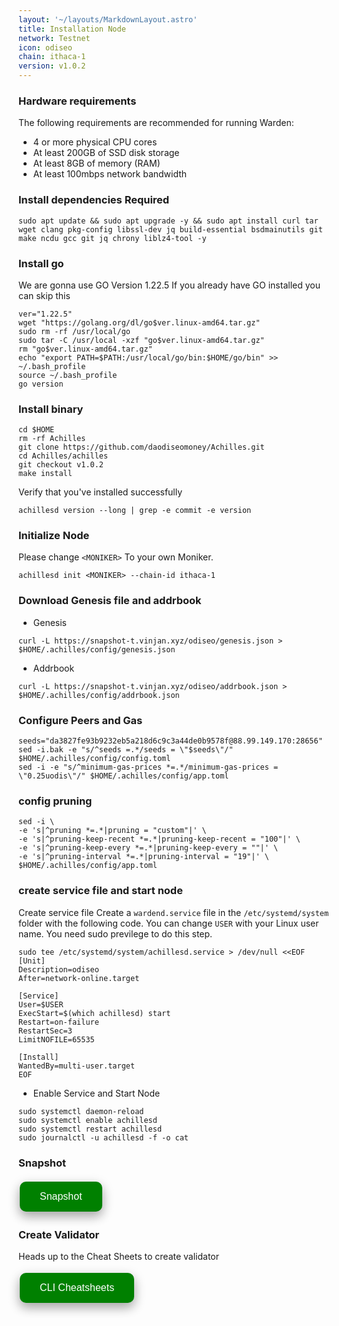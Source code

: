 ```yaml
---
layout: '~/layouts/MarkdownLayout.astro'
title: Installation Node
network: Testnet
icon: odiseo
chain: ithaca-1
version: v1.0.2
---
```


### Hardware requirements

The following requirements are recommended for running Warden:

- 4 or more physical CPU cores
- At least 200GB of SSD disk storage
- At least 8GB of memory (RAM)
- At least 100mbps network bandwidth


### Install dependencies Required

```
sudo apt update && sudo apt upgrade -y && sudo apt install curl tar wget clang pkg-config libssl-dev jq build-essential bsdmainutils git make ncdu gcc git jq chrony liblz4-tool -y
```

### Install go

We are gonna use GO Version 1.22.5
If you already have GO installed you can skip this 

```
ver="1.22.5"
wget "https://golang.org/dl/go$ver.linux-amd64.tar.gz"
sudo rm -rf /usr/local/go
sudo tar -C /usr/local -xzf "go$ver.linux-amd64.tar.gz"
rm "go$ver.linux-amd64.tar.gz"
echo "export PATH=$PATH:/usr/local/go/bin:$HOME/go/bin" >> ~/.bash_profile
source ~/.bash_profile
go version
```


### Install binary

```
cd $HOME
rm -rf Achilles
git clone https://github.com/daodiseomoney/Achilles.git
cd Achilles/achilles
git checkout v1.0.2
make install
```

Verify that you've installed successfully

```
achillesd version --long | grep -e commit -e version
```

### Initialize Node

Please change `<MONIKER>` To your own Moniker.

```
achillesd init <MONIKER> --chain-id ithaca-1
```

### Download Genesis file and addrbook

- Genesis

```
curl -L https://snapshot-t.vinjan.xyz/odiseo/genesis.json > $HOME/.achilles/config/genesis.json
```
- Addrbook
```
curl -L https://snapshot-t.vinjan.xyz/odiseo/addrbook.json > $HOME/.achilles/config/addrbook.json
```

### Configure Peers and Gas

```
seeds="da3827fe93b9232eb5a218d6c9c3a44de0b9578f@88.99.149.170:28656"
sed -i.bak -e "s/^seeds =.*/seeds = \"$seeds\"/" $HOME/.achilles/config/config.toml
sed -i -e "s/^minimum-gas-prices *=.*/minimum-gas-prices = \"0.25uodis\"/" $HOME/.achilles/config/app.toml
```

### config pruning

```
sed -i \
-e 's|^pruning *=.*|pruning = "custom"|' \
-e 's|^pruning-keep-recent *=.*|pruning-keep-recent = "100"|' \
-e 's|^pruning-keep-every *=.*|pruning-keep-every = ""|' \
-e 's|^pruning-interval *=.*|pruning-interval = "19"|' \
$HOME/.achilles/config/app.toml
```


### create service file and start node

Create service file
Create a `wardend.service` file in the `/etc/systemd/system` folder with the following code. 
You can change `USER` with your Linux user name. You need sudo previlege to do this step.

```
sudo tee /etc/systemd/system/achillesd.service > /dev/null <<EOF
[Unit]
Description=odiseo
After=network-online.target

[Service]
User=$USER
ExecStart=$(which achillesd) start
Restart=on-failure
RestartSec=3
LimitNOFILE=65535

[Install]
WantedBy=multi-user.target
EOF
```

- Enable Service and Start Node

```
sudo systemctl daemon-reload
sudo systemctl enable achillesd
sudo systemctl restart achillesd
sudo journalctl -u achillesd -f -o cat
```

### Snapshot
<a href="https://service.vinjan.xyz/testnet/odiseo/snapshot" target="_blank">
  <button style="background-color: green; border: none; color: white; padding: 15px 32px; text-align: center; text-decoration: none; display: inline-block; font-size: 16px; margin: 4px 2px; cursor: pointer; border-radius: 10px; box-shadow: 0 8px 16px 0 rgba(0,0,0,0.2), 0 6px 20px 0 rgba(0,0,0,0.19);" onmouseover="this.style.boxShadow='0 0 0 4px rgba(0,255,0,0.5)'" onmouseout="this.style.boxShadow='0 8px 16px 0 rgba(0,0,0,0.2), 0 6px 20px 0 rgba(0,0,0,0.19)'">Snapshot</button>
</a>


### Create Validator

Heads up to the Cheat Sheets to create validator

<a href="https://service.vinjan.xyz/testnet/odiseocheat" target="_blank">
  <button style="background-color: green; border: none; color: white; padding: 15px 32px; text-align: center; text-decoration: none; display: inline-block; font-size: 16px; margin: 4px 2px; cursor: pointer; border-radius: 10px; box-shadow: 0 8px 16px 0 rgba(0,0,0,0.2), 0 6px 20px 0 rgba(0,0,0,0.19);" onmouseover="this.style.boxShadow='0 0 0 4px rgba(0,255,0,0.5)'" onmouseout="this.style.boxShadow='0 8px 16px 0 rgba(0,0,0,0.2), 0 6px 20px 0 rgba(0,0,0,0.19)'">CLI Cheatsheets</button>
</a>
